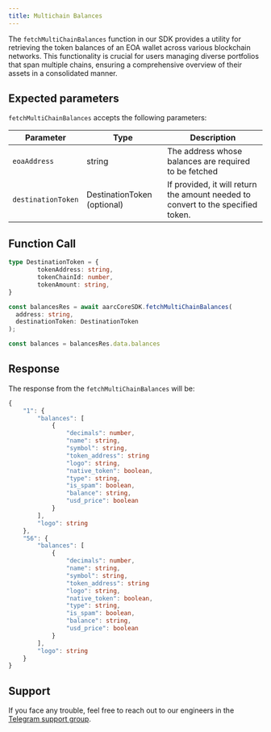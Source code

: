```yaml
---
title: Multichain Balances
---
```


The `fetchMultiChainBalances` function in our SDK provides a utility for retrieving the token balances of an EOA wallet across various blockchain networks. This functionality is crucial for users managing diverse portfolios that span multiple chains, ensuring a comprehensive overview of their assets in a consolidated manner.

## Expected parameters

`fetchMultiChainBalances` accepts the following parameters:

| Parameter          | Type                        | Description                                                                      |
| ------------------ | --------------------------- | -------------------------------------------------------------------------------- |
| `eoaAddress`       | string                      |  The address whose balances are required to be fetched                           |
| `destinationToken` | DestinationToken (optional) | If provided, it will return the amount needed to convert to the specified token. |

## Function Call

```typescript
type DestinationToken = {
        tokenAddress: string,
        tokenChainId: number,
        tokenAmount: string,
}

const balancesRes = await aarcCoreSDK.fetchMultiChainBalances(
  address: string,
  destinationToken: DestinationToken
);

const balances = balancesRes.data.balances
```

## Response

The response from the `fetchMultiChainBalances` will be:

```typescript
{
    "1": {
        "balances": [
            {
                "decimals": number,
                "name": string,
                "symbol": string,
                "token_address": string
                "logo": string,
                "native_token": boolean,
                "type": string,
                "is_spam": boolean,
                "balance": string,
                "usd_price": boolean
            }
        ],
        "logo": string
    },
    "56": {
        "balances": [
            {
                "decimals": number,
                "name": string,
                "symbol": string,
                "token_address": string
                "logo": string,
                "native_token": boolean,
                "type": string,
                "is_spam": boolean,
                "balance": string,
                "usd_price": boolean
            }
        ],
        "logo": string
    }
}
```

## Support

If you face any trouble, feel free to reach out to our engineers in the [Telegram support group](https://t.me/aarcxyz).
